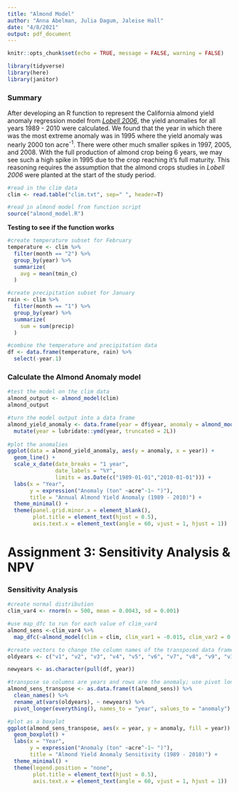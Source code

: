 ```yaml
---
title: "Almond Model"
author: "Anna Abelman, Julia Dagum, Jaleise Hall"
date: "4/8/2021"
output: pdf_document
---
```


```r
knitr::opts_chunk$set(echo = TRUE, message = FALSE, warning = FALSE)

library(tidyverse)
library(here)
library(janitor)
```

### Summary

After developing an R function to represent the California almond yield anomaly regression model from [*Lobell 2006*](https://gauchospace.ucsb.edu/courses/mod/resource/view.php?id=6782707), the yield anomalies for all years 1989 - 2010 were calculated. We found that the year in which there was the most extreme anomaly was in 1995 where the yield anomaly was nearly 2000 ton acre^-1^. There were other much smaller spikes in 1997, 2005, and 2008. With the full production of almond crop being 6 years, we may see such a high spike in 1995 due to the crop reaching it's full maturity. This reasoning requires the assumption that the almond crops studies in *Lobell 2006* were planted at the start of the study period.


```r
#read in the clim data
clim <- read.table("clim.txt", sep=" ", header=T)

#read in almond model from function script
source("almond_model.R")
```

**Testing to see if the function works**
```r
#create temperature subset for February
temperature <- clim %>%
  filter(month == "2") %>%
  group_by(year) %>%
  summarize(
    avg = mean(tmin_c)
  )

#create precipitation subset for January
rain <- clim %>%
  filter(month == "1") %>%
  group_by(year) %>%
  summarize(
    sum = sum(precip)
  )

#combine the temperature and precipitation data
df <- data.frame(temperature, rain) %>%
  select(-year.1)
```

### Calculate the Almond Anomaly model
```r
#test the model on the clim data
almond_output <- almond_model(clim)
almond_output
```

```r

#turn the model output into a data frame
almond_yield_anomaly <- data.frame(year = df$year, anomaly = almond_model(clim)) %>% 
  mutate(year = lubridate::ymd(year, truncated = 2L))
  
#plot the anomalies
ggplot(data = almond_yield_anomaly, aes(y = anomaly, x = year)) +
  geom_line() +
  scale_x_date(date_breaks = "1 year",
               date_labels = "%Y",
               limits = as.Date(c("1989-01-01","2010-01-01"))) +
  labs(x = "Year",
       y = expression("Anomaly (ton" ~acre^-1~ ")"),
       title = "Annual Almond Yield Anomaly (1989 - 2010)") +
  theme_minimal() +
  theme(panel.grid.minor.x = element_blank(), 
        plot.title = element_text(hjust = 0.5),
        axis.text.x = element_text(angle = 60, vjust = 1, hjust = 1))
```

# Assignment 3: Sensitivity Analysis & NPV

### Sensitivity Analysis

```r

#create normal distribution 
clim_var4 <- rnorm(n = 500, mean = 0.0043, sd = 0.001)

#use map_dfc to run for each value of clim_var4
almond_sens <-clim_var4 %>% 
  map_dfc(~almond_model(clim = clim, clim_var1 = -0.015, clim_var2 = 0.0046, clim_var3 = 0.07, clim_var4 = .x, intercept = 0.28))

#create vectors to change the column names of the transposed data frame
oldyears <- c("v1", "v2", "v3", "v4", "v5", "v6", "v7", "v8", "v9", "v10", "v11", "v12", "v13", "v14", "v15", "v16", "v17", "v18", "v19", "v20", "v21", "v22")

newyears <- as.character(pull(df, year))

#transpose so columns are years and rows are the anomaly; use pivot longer to get one column for the anomaly and one column for the corresponding year
almond_sens_transpose <- as.data.frame(t(almond_sens)) %>%
  clean_names() %>% 
  rename_at(vars(oldyears), ~ newyears) %>% 
  pivot_longer(everything(), names_to = "year", values_to = "anomaly")

#plot as a boxplot
ggplot(almond_sens_transpose, aes(x = year, y = anomaly, fill = year)) +
  geom_boxplot() +
  labs(x = "Year",
       y = expression("Anomaly (ton" ~acre^-1~ ")"),
       title = "Almond Yield Anomaly Sensitivity (1989 - 2010)") +
  theme_minimal() +
  theme(legend.position = "none", 
        plot.title = element_text(hjust = 0.5),
        axis.text.x = element_text(angle = 60, vjust = 1, hjust = 1))

```

